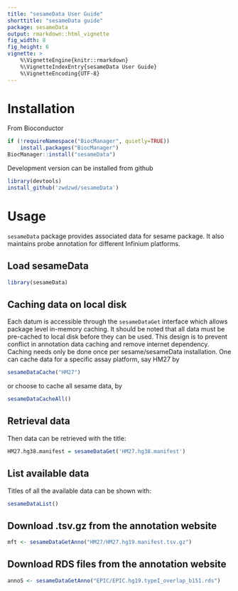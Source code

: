 ```yaml
---
title: "sesameData User Guide"
shorttitle: "sesameData guide"
package: sesameData
output: rmarkdown::html_vignette
fig_width: 8
fig_height: 6
vignette: >
    %\VignetteEngine{knitr::rmarkdown}
    %\VignetteIndexEntry{sesameData User Guide}
    %\VignetteEncoding{UTF-8}
---
```


# Installation

From Bioconductor
```r
if (!requireNamespace("BiocManager", quietly=TRUE))
    install.packages("BiocManager")
BiocManager::install("sesameData")
```

Development version can be installed from github
```r
library(devtools)
install_github('zwdzwd/sesameData')
```

# Usage

`sesameData` package provides associated data for sesame package. It also 
maintains probe annotation for different Infinium platforms.

## Load sesameData
```r
library(sesameData)
```

## Caching data on local disk

Each datum is accessible through the `sesameDataGet` interface which allows
package level in-memory caching. It should be noted that all data must be
pre-cached to local disk before they can be used. This design is to prevent
conflict in annotation data caching and remove internet dependency. Caching
needs only be done once per sesame/sesameData installation. One can cache
data for a specific assay platform, say HM27 by
```r
sesameDataCache("HM27")
```
or choose to cache all sesame data, by
```r
sesameDataCacheAll()
```

## Retrieval data

Then data can be retrieved with the title: 
```r
HM27.hg38.manifest = sesameDataGet('HM27.hg38.manifest')
```

## List available data


Titles of all the available data can be shown with:
```r
sesameDataList()
```

## Download .tsv.gz from the annotation website
```r
mft <- sesameDataGetAnno("HM27/HM27.hg19.manifest.tsv.gz")
```

## Download RDS files from the annotation website
```r
annoS <- sesameDataGetAnno("EPIC/EPIC.hg19.typeI_overlap_b151.rds")
```
